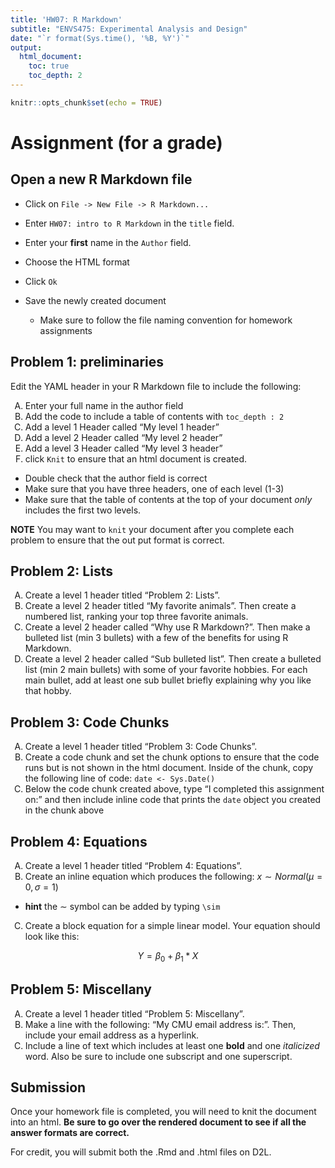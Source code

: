 ```yaml
---
title: 'HW07: R Markdown'
subtitle: "ENVS475: Experimental Analysis and Design"
date: "`r format(Sys.time(), '%B, %Y')`"
output: 
  html_document:
    toc: true
    toc_depth: 2
---
```


```r
knitr::opts_chunk$set(echo = TRUE)
```


# Assignment (for a grade)

## Open a new R Markdown file 

* Click on `File -> New File -> R Markdown...`

* Enter `HW07: intro to R Markdown` in the `title` field. 

* Enter your **first** name in the `Author` field.

* Choose the HTML format

* Click `Ok`

* Save the newly created document
  + Make sure to follow the file naming convention for homework assignments

## Problem 1: preliminaries
Edit the YAML header in your R Markdown file to include the following:  

A) Enter your full name in the author field  
B) Add the code to include a table of contents with `toc_depth : 2`  
C) Add a level 1 Header called "My level 1 header"  
D) Add a level 2 Header called "My level 2 header"  
E) Add a level 3 Header called "My level 3 header"  
F) click `Knit` to ensure that an html document is created.  
  + Double check that the author field is correct
  + Make sure that you have three headers, one of each level (1-3)
  + Make sure that the table of contents at the top of your document *only* includes the first two levels. 

**NOTE** You may want to `knit` your document after you complete each problem to ensure that the out put format is correct. 


## Problem 2: Lists
A) Create a level 1 header titled "Problem 2: Lists".
B) Create a level 2 header titled "My favorite animals". Then create a numbered list, ranking your top three favorite animals. 
C) Create a level 2 header called "Why use R Markdown?". Then make a bulleted list (min 3 bullets) with a few of the benefits for using R Markdown. 
D) Create a level 2 header called "Sub bulleted list". Then create a bulleted list (min 2 main bullets) with some of your favorite hobbies. For each main bullet, add at least one sub bullet briefly explaining why you like that hobby. 

## Problem 3: Code Chunks
A) Create a level 1 header titled "Problem 3: Code Chunks".
B) Create a code chunk and set the chunk options to ensure that the code runs but is not shown in the html document. Inside of the chunk, copy the following line of code: `date <- Sys.Date()`
C) Below the code chunk created above, type “I completed this assignment on: ” and then include inline code that prints the `date` object you created in the chunk above

## Problem 4: Equations
A) Create a level 1 header titled "Problem 4: Equations".
B) Create an inline equation which produces the following: $x \sim Normal(\mu = 0, \sigma = 1)$
  + **hint** the $\sim$ symbol can be added by typing `\sim`
C) Create a block equation for a simple linear model. Your equation should look like this:

$$ Y = \beta_0 + \beta_1 * X $$

## Problem 5: Miscellany
A) Create a level 1 header titled "Problem 5: Miscellany".
B) Make a line with the following: "My CMU email address is: ". Then, include your email address as a hyperlink. 
C) Include a line of text which includes at least one **bold** and one *italicized* word. Also be sure to include one subscript and one superscript. 


## Submission

Once your homework file is completed, you will need to knit the document into an html. **Be sure to go over the rendered document to see if all the answer formats are correct.**

For credit, you will submit both the .Rmd and .html files on D2L. 